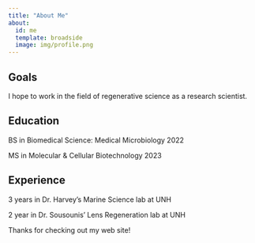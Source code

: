 ```yaml
---
title: "About Me"
about:
  id: me
  template: broadside
  image: img/profile.png
---
```


:::{#me}

## Goals
I hope to work in the field of regenerative science as a research scientist.

## Education
BS in Biomedical Science: Medical Microbiology 2022

MS in Molecular & Cellular Biotechnology 2023

## Experience
3 years in Dr. Harvey's Marine Science lab at UNH

2 year in Dr. Sousounis' Lens Regeneration lab at UNH

:::

Thanks for checking out my web site!
